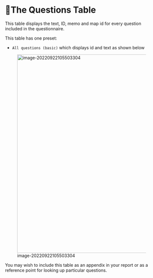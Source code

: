 # 🧪The Questions Table{#xthe-questions-table}

This table displays the text, ID, memo and map id for every question included in the questionnaire. 

This table has one preset:

- `All questions (basic)` which displays id and text as shown below

![image-20220922105503304](_assets/image-20220922105503304.png){width=650}

You may wish to include this table as an appendix in your report or as a reference point for looking up particular questions.
